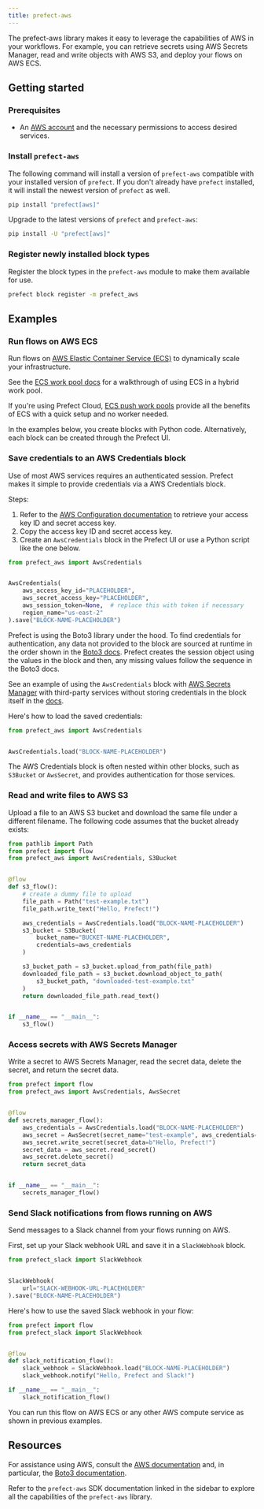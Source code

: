 ```yaml
---
title: prefect-aws
---
```


The prefect-aws library makes it easy to leverage the capabilities of AWS in your workflows.
For example, you can retrieve secrets using AWS Secrets Manager, read and write objects with AWS S3, and deploy your flows on AWS ECS.

## Getting started

### Prerequisites

- An [AWS account](https://aws.amazon.com/account/) and the necessary permissions to access desired services.

### Install `prefect-aws`

The following command will install a version of `prefect-aws` compatible with your installed version of `prefect`. 
If you don't already have `prefect` installed, it will install the newest version of `prefect` as well.

```bash
pip install "prefect[aws]"
```

Upgrade to the latest versions of `prefect` and `prefect-aws`:

```bash
pip install -U "prefect[aws]"
```

### Register newly installed block types

Register the block types in the `prefect-aws` module to make them available for use.

```bash
prefect block register -m prefect_aws
```

## Examples

### Run flows on AWS ECS

Run flows on [AWS Elastic Container Service (ECS)](https://aws.amazon.com/ecs/) to dynamically scale your infrastructure.

See the [ECS work pool docs](/integrations/prefect-aws/ecs_guide) for a walkthrough of using ECS in a hybrid work pool.

If you're using Prefect Cloud, [ECS push work pools](/latest/deploy/infrastructure-examples/serverless) provide all the benefits of ECS with a quick setup and no worker needed.

In the examples below, you create blocks with Python code.
Alternatively, each block can be created through the Prefect UI.

### Save credentials to an AWS Credentials block

Use of most AWS services requires an authenticated session.
Prefect makes it simple to provide credentials via a AWS Credentials block.

Steps:

1. Refer to the [AWS Configuration documentation](https://docs.aws.amazon.com/cli/latest/userguide/cli-configure-quickstart.html#cli-configure-quickstart-creds) to retrieve your access key ID and secret access key.
1. Copy the access key ID and secret access key.
1. Create an `AwsCredentials` block in the Prefect UI or use a Python script like the one below.

```python
from prefect_aws import AwsCredentials


AwsCredentials(
    aws_access_key_id="PLACEHOLDER",
    aws_secret_access_key="PLACEHOLDER",
    aws_session_token=None,  # replace this with token if necessary
    region_name="us-east-2"
).save("BLOCK-NAME-PLACEHOLDER")
```

Prefect is using the Boto3 library under the hood.
To find credentials for authentication, any data not provided to the block are sourced at runtime in the order shown in the [Boto3 docs](https://boto3.amazonaws.com/v1/documentation/api/latest/guide/credentials.html#configuring-credentials).
Prefect creates the session object using the values in the block and then, any missing values follow the sequence in the Boto3 docs.

See an example of using the `AwsCredentials` block with [AWS Secrets Manager](#aws-secrets-manager) with third-party services without storing credentials in the block itself in the [docs](/latest/resources/secrets).

Here's how to load the saved credentials:

```python
from prefect_aws import AwsCredentials


AwsCredentials.load("BLOCK-NAME-PLACEHOLDER")
```

The AWS Credentials block is often nested within other blocks, such as `S3Bucket` or `AwsSecret`, and provides authentication for those services.

### Read and write files to AWS S3

Upload a file to an AWS S3 bucket and download the same file under a different filename.
The following code assumes that the bucket already exists:

```python
from pathlib import Path
from prefect import flow
from prefect_aws import AwsCredentials, S3Bucket


@flow
def s3_flow():
    # create a dummy file to upload
    file_path = Path("test-example.txt")
    file_path.write_text("Hello, Prefect!")

    aws_credentials = AwsCredentials.load("BLOCK-NAME-PLACEHOLDER")
    s3_bucket = S3Bucket(
        bucket_name="BUCKET-NAME-PLACEHOLDER",
        credentials=aws_credentials
    )

    s3_bucket_path = s3_bucket.upload_from_path(file_path)
    downloaded_file_path = s3_bucket.download_object_to_path(
        s3_bucket_path, "downloaded-test-example.txt"
    )
    return downloaded_file_path.read_text()


if __name__ == "__main__":
    s3_flow()
```

### Access secrets with AWS Secrets Manager

Write a secret to AWS Secrets Manager, read the secret data, delete the secret, and return the secret data.

```python
from prefect import flow
from prefect_aws import AwsCredentials, AwsSecret


@flow
def secrets_manager_flow():
    aws_credentials = AwsCredentials.load("BLOCK-NAME-PLACEHOLDER")
    aws_secret = AwsSecret(secret_name="test-example", aws_credentials=aws_credentials)
    aws_secret.write_secret(secret_data=b"Hello, Prefect!")
    secret_data = aws_secret.read_secret()
    aws_secret.delete_secret()
    return secret_data


if __name__ == "__main__":
    secrets_manager_flow()
```

### Send Slack notifications from flows running on AWS

Send messages to a Slack channel from your flows running on AWS.

First, set up your Slack webhook URL and save it in a `SlackWebhook` block.

```python
from prefect_slack import SlackWebhook


SlackWebhook(
    url="SLACK-WEBHOOK-URL-PLACEHOLDER"
).save("BLOCK-NAME-PLACEHOLDER")
```

Here's how to use the saved Slack webhook in your flow:

```python
from prefect import flow
from prefect_slack import SlackWebhook


@flow
def slack_notification_flow():
    slack_webhook = SlackWebhook.load("BLOCK-NAME-PLACEHOLDER")
    slack_webhook.notify("Hello, Prefect and Slack!")

if __name__ == "__main__":
    slack_notification_flow()
```

You can run this flow on AWS ECS or any other AWS compute service as shown in previous examples.


## Resources

For assistance using AWS, consult the [AWS documentation](https://docs.aws.amazon.com/) and, in particular, the [Boto3 documentation](https://boto3.amazonaws.com/v1/documentation/api/latest/index.html).

Refer to the `prefect-aws` SDK documentation linked in the sidebar to explore all the capabilities of the `prefect-aws` library.
